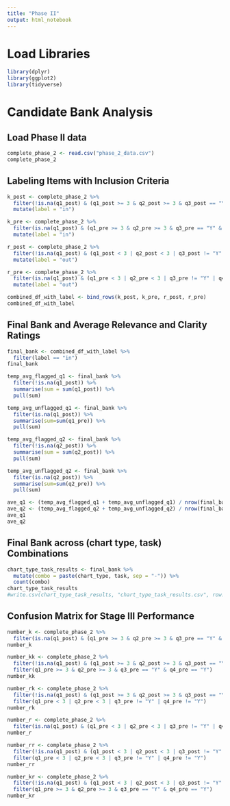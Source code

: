 ```yaml
---
title: "Phase II"
output: html_notebook
---
```


# Load Libraries 
```r
library(dplyr)
library(ggplot2)
library(tidyverse)
```

# Candidate Bank Analysis
## Load Phase II data
```r
complete_phase_2 <- read.csv("phase_2_data.csv")
complete_phase_2
```

## Labeling Items with Inclusion Criteria
```r
k_post <- complete_phase_2 %>%
  filter(!is.na(q1_post) & (q1_post >= 3 & q2_post >= 3 & q3_post == "Y" & q4_post == "Y")) %>% 
  mutate(label = "in")

k_pre <- complete_phase_2 %>%
  filter(is.na(q1_post) & (q1_pre >= 3 & q2_pre >= 3 & q3_pre == "Y" & q4_pre == "Y")) %>% 
  mutate(label = "in")

r_post <- complete_phase_2 %>%
  filter(!is.na(q1_post) & (q1_post < 3 | q2_post < 3 | q3_post != "Y" | q4_post != "Y")) %>% 
  mutate(label = "out")

r_pre <- complete_phase_2 %>%
  filter(is.na(q1_post) & (q1_pre < 3 | q2_pre < 3 | q3_pre != "Y" | q4_pre != "Y")) %>% 
  mutate(label = "out")

combined_df_with_label <- bind_rows(k_post, k_pre, r_post, r_pre)
combined_df_with_label
```
## Final Bank and Average Relevance and Clarity Ratings
```r
final_bank <- combined_df_with_label %>% 
  filter(label == "in")
final_bank

temp_avg_flagged_q1 <- final_bank %>%
  filter(!is.na(q1_post)) %>%
  summarise(sum = sum(q1_post)) %>%
  pull(sum)

temp_avg_unflagged_q1 <- final_bank %>%
  filter(is.na(q1_post)) %>% 
  summarise(sum=sum(q1_pre)) %>%
  pull(sum)

temp_avg_flagged_q2 <- final_bank %>%
  filter(!is.na(q2_post)) %>%
  summarise(sum = sum(q2_post)) %>%
  pull(sum)

temp_avg_unflagged_q2 <- final_bank %>%
  filter(is.na(q2_post)) %>% 
  summarise(sum=sum(q2_pre)) %>%
  pull(sum)

ave_q1 <- (temp_avg_flagged_q1 + temp_avg_unflagged_q1) / nrow(final_bank)
ave_q2 <- (temp_avg_flagged_q2 + temp_avg_unflagged_q2) / nrow(final_bank)
ave_q1
ave_q2
```
## Final Bank across (chart type, task) Combinations
```r
chart_type_task_results <- final_bank %>%
  mutate(combo = paste(chart_type, task, sep = "-")) %>%
  count(combo)
chart_type_task_results
#write.csv(chart_type_task_results, "chart_type_task_results.csv", row.names = FALSE)
```


## Confusion Matrix for Stage III Performance
```r
number_k <- complete_phase_2 %>%
  filter(is.na(q1_post) & (q1_pre >= 3 & q2_pre >= 3 & q3_pre == "Y" & q4_pre == "Y"))
number_k

number_kk <- complete_phase_2 %>%
  filter(!is.na(q1_post) & (q1_post >= 3 & q2_post >= 3 & q3_post == "Y" & q4_post == "Y")) %>% 
  filter(q1_pre >= 3 & q2_pre >= 3 & q3_pre == "Y" & q4_pre == "Y")
number_kk

number_rk <- complete_phase_2 %>%
  filter(!is.na(q1_post) & (q1_post >= 3 & q2_post >= 3 & q3_post == "Y" & q4_post == "Y")) %>% 
  filter(q1_pre < 3 | q2_pre < 3 | q3_pre != "Y" | q4_pre != "Y")
number_rk

number_r <- complete_phase_2 %>%
  filter(is.na(q1_post) & (q1_pre < 3 | q2_pre < 3 | q3_pre != "Y" | q4_pre != "Y")) 
number_r

number_rr <- complete_phase_2 %>%
  filter(!is.na(q1_post) & (q1_post < 3 | q2_post < 3 | q3_post != "Y" | q4_post != "Y")) %>% 
  filter(q1_pre < 3 | q2_pre < 3 | q3_pre != "Y" | q4_pre != "Y")
number_rr

number_kr <- complete_phase_2 %>%
  filter(!is.na(q1_post) & (q1_post < 3 | q2_post < 3 | q3_post != "Y" | q4_post != "Y")) %>% 
  filter(q1_pre >= 3 & q2_pre >= 3 & q3_pre == "Y" & q4_pre == "Y")
number_kr
```



